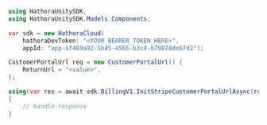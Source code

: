 ```csharp InitStripeCustomerPortalUrl.cs
using HathoraUnitySDK;
using HathoraUnitySDK.Models.Components;

var sdk = new HathoraCloud(
    hathoraDevToken: "<YOUR_BEARER_TOKEN_HERE>",
    appId: "app-af469a92-5b45-4565-b3c4-b79878de67d2");

CustomerPortalUrl req = new CustomerPortalUrl() {
    ReturnUrl = "<value>",
};

using(var res = await sdk.BillingV1.InitStripeCustomerPortalUrlAsync(req))
{
    // handle response
}
```
